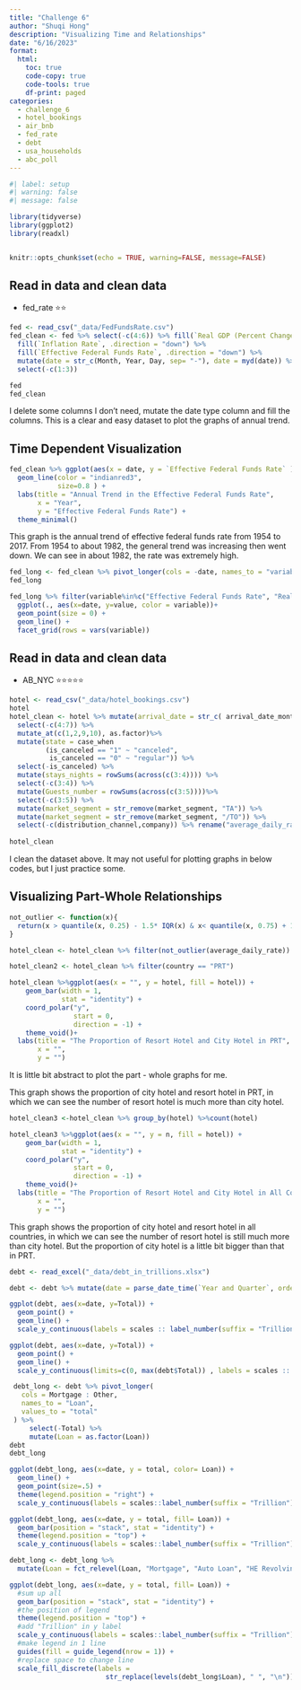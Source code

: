 ```yaml
---
title: "Challenge 6"
author: "Shuqi Hong"
description: "Visualizing Time and Relationships"
date: "6/16/2023"
format:
  html:
    toc: true
    code-copy: true
    code-tools: true
    df-print: paged
categories:
  - challenge_6
  - hotel_bookings
  - air_bnb
  - fed_rate
  - debt
  - usa_households
  - abc_poll
---
```


```r
#| label: setup
#| warning: false
#| message: false

library(tidyverse)
library(ggplot2)
library(readxl)


knitr::opts_chunk$set(echo = TRUE, warning=FALSE, message=FALSE)
```


## Read in data and clean data

  - fed_rate ⭐⭐

```r
fed <- read_csv("_data/FedFundsRate.csv")
fed_clean <- fed %>% select(-c(4:6)) %>% fill(`Real GDP (Percent Change)`, .direction = "down") %>% 
  fill(`Inflation Rate`, .direction = "down") %>% 
  fill(`Effective Federal Funds Rate`, .direction = "down") %>% 
  mutate(date = str_c(Month, Year, Day, sep= "-"), date = myd(date)) %>%
  select(-c(1:3))

fed
fed_clean
```
I delete some columns I don't need, mutate the date type column and fill the columns. This is a clear and easy dataset to plot the graphs of annual trend.

## Time Dependent Visualization

```r
fed_clean %>% ggplot(aes(x = date, y = `Effective Federal Funds Rate` )) +
  geom_line(color = "indianred3", 
            size=0.8 ) +
  labs(title = "Annual Trend in the Effective Federal Funds Rate",
       x = "Year",
       y = "Effective Federal Funds Rate") +
  theme_minimal() 


```

This graph is the annual trend of effective federal funds rate from 1954 to 2017. From 1954 to about 1982, the general trend was increasing then went down. We can see in about 1982, the rate was extremely high.

```r

fed_long <- fed_clean %>% pivot_longer(cols = -date, names_to = "variable", values_to = "value")
fed_long

fed_long %>% filter(variable%in%c("Effective Federal Funds Rate", "Real GDP (Percent Change)", "Unemployment Rate", "Inflation Rate")) %>% 
  ggplot(., aes(x=date, y=value, color = variable))+
  geom_point(size = 0) +
  geom_line() +
  facet_grid(rows = vars(variable))

```




## Read in data and clean data
  
  - AB_NYC ⭐⭐⭐⭐⭐
  
```r
hotel <- read_csv("_data/hotel_bookings.csv")
hotel
hotel_clean <- hotel %>% mutate(arrival_date = str_c( arrival_date_month, arrival_date_year, arrival_date_day_of_month, sep= "-"), arrival_date = myd(arrival_date)) %>%
  select(-c(4:7)) %>% 
  mutate_at(c(1,2,9,10), as.factor)%>% 
  mutate(state = case_when
         (is_canceled == "1" ~ "canceled",
          is_canceled == "0" ~ "regular")) %>% 
  select(-is_canceled) %>% 
  mutate(stays_nights = rowSums(across(c(3:4)))) %>% 
  select(-c(3:4)) %>% 
  mutate(Guests_number = rowSums(across(c(3:5))))%>% 
  select(-c(3:5)) %>%
  mutate(market_segment = str_remove(market_segment, "TA")) %>%
  mutate(market_segment = str_remove(market_segment, "/TO")) %>% 
  select(-c(distribution_channel,company)) %>% rename("average_daily_rate" = adr)
  
hotel_clean
```

I clean the dataset above. It may not useful for plotting graphs in below codes, but I just practice some.

## Visualizing Part-Whole Relationships
```r

not_outlier <- function(x){
  return(x > quantile(x, 0.25) - 1.5* IQR(x) & x< quantile(x, 0.75) + 1.5* IQR(x))
}

hotel_clean <- hotel_clean %>% filter(not_outlier(average_daily_rate)) %>% arrange(arrival_date)

hotel_clean2 <- hotel_clean %>% filter(country == "PRT")

hotel_clean %>%ggplot(aes(x = "", y = hotel, fill = hotel)) +
    geom_bar(width = 1, 
             stat = "identity") +
    coord_polar("y", 
                start = 0, 
                direction = -1) +
    theme_void()+
  labs(title = "The Proportion of Resort Hotel and City Hotel in PRT",
       x = "",
       y = "")

```

It is little bit abstract to plot the part - whole graphs for me.

This graph shows the proportion of city hotel and resort hotel in PRT, in which we can see the number of resort hotel is much more than city hotel.


```r
hotel_clean3 <-hotel_clean %>% group_by(hotel) %>%count(hotel)

hotel_clean3 %>%ggplot(aes(x = "", y = n, fill = hotel)) +
    geom_bar(width = 1, 
             stat = "identity") +
    coord_polar("y", 
                start = 0, 
                direction = -1) +
    theme_void()+
  labs(title = "The Proportion of Resort Hotel and City Hotel in All Countries",
       x = "",
       y = "")
```

This graph shows the proportion of city hotel and resort hotel in all countries, in which we can see the number of resort hotel is still much more than city hotel. But the proportion of city hotel is a little bit bigger than that in PRT.


```r
debt <- read_excel("_data/debt_in_trillions.xlsx")

debt <- debt %>% mutate(date = parse_date_time(`Year and Quarter`, orders = "yq"))

```

```r

ggplot(debt, aes(x=date, y=Total)) +
  geom_point() +
  geom_line() +
  scale_y_continuous(labels = scales :: label_number(suffix = "Trillion"))

```

```r

ggplot(debt, aes(x=date, y=Total)) +
  geom_point() +
  geom_line() +
  scale_y_continuous(limits=c(0, max(debt$Total)) , labels = scales :: label_number(suffix = "Trillion"))

```
```r

 debt_long <- debt %>% pivot_longer(
   cols = Mortgage : Other,
   names_to = "Loan",
   values_to = "total"  
 ) %>%
     select(-Total) %>%
     mutate(Loan = as.factor(Loan))
debt
debt_long
```

```r

ggplot(debt_long, aes(x=date, y = total, color= Loan)) +
  geom_line() +
  geom_point(size=.5) +
  theme(legend.position = "right") +
  scale_y_continuous(labels = scales::label_number(suffix = "Trillion"))

```

```r

ggplot(debt_long, aes(x=date, y = total, fill= Loan)) +
  geom_bar(position = "stack", stat = "identity") +
  theme(legend.position = "top") +
  scale_y_continuous(labels = scales::label_number(suffix = "Trillion"))

```

```r

debt_long <- debt_long %>%
  mutate(Loan = fct_relevel(Loan, "Mortgage", "Auto Loan", "HE Revolving", "Student Loan", "Credit Card", "Other"))

ggplot(debt_long, aes(x=date, y = total, fill= Loan)) +
  #sum up all
  geom_bar(position = "stack", stat = "identity") +
  #the position of legend
  theme(legend.position = "top") +
  #add "Trillion" in y label
  scale_y_continuous(labels = scales::label_number(suffix = "Trillion")) + 
  #make legend in 1 line
  guides(fill = guide_legend(nrow = 1)) +
  #replace space to change line
  scale_fill_discrete(labels = 
                        str_replace(levels(debt_long$Loan), " ", "\n"))


```









